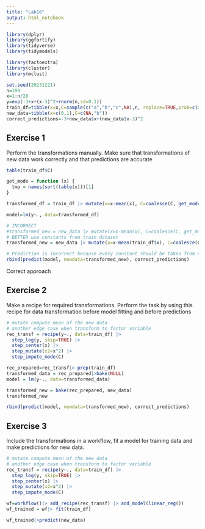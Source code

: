 ```yaml
---
title: "Lab16"
output: html_notebook
---
```


```r
library(dplyr)
library(ggfortify)
library(tidyverse)
library(tidymodels)

library(factoextra)
library(cluster)
library(mclust)
```


```r
set.seed(20231221)
n=100
x=1:n/20
y=exp(-3+x+(x-3)^2+rnorm(n,sd=0.1))
train_df=tibble(x=x,C=sample(c("a","b","c",NA),n, replace=TRUE,prob=c(0.4,0.3,0.2,0.1)),y=y)
new_data=tibble(x=c(0,1),C=c(NA,"b"))
correct_predictions=-3+new_data$x+(new_data$x-3)^2
```




## Exercise 1
Perform the transformations manually. Make sure that transformations of new data work correctly and that predictions are accurate


```r
table(train_df$C)
```

```r
get_mode = function (x) {
  tmp = names(sort(table(x)))[1]
}

transformed_df = train_df |> mutate(x=x-mean(x), C=coalesce(C, get_mode(C)), x2=x^2, y=log(y))

model=lm(y~., data=transformed_df)

# INCORRECT
#transformed_new = new_data |> mutate(x=x-mean(x), C=coalesce(C, get_mode(C)), x2=x^2) #, y=log(y))
# BETTER use constants from train dataset
transformed_new = new_data |> mutate(x=x-mean(train_df$x), C=coalesce(C, get_mode(train_df$C)), x2=x^2) #, y=log(y))

# Prediction is incorrect because every constant should be taken from train sampe (mode).
rbind(predict(model, newdata=transformed_new), correct_predictions)
```

Correct approach

## Exercise 2
Make a recipe for required transformations. Perform the task by using this recipe for data transformation before model fitting and before predictions



```r
# mutate compute mean of the new data
# another edge case when transform to factor variable
rec_transf = recipe(y~., data=train_df) |> 
  step_log(y, skip=TRUE) |>
  step_center(x) |>
  step_mutate(x2=x^2) |>
  step_impute_mode(C)

rec_prepared=rec_transf|> prep(train_df)
transformed_data = rec_prepared|>bake(NULL)
model = lm(y~., data=transformed_data)

transformed_new = bake(rec_prepared, new_data)
transformed_new

rbind(predict(model, newdata=transformed_new), correct_predictions)
```


## Exercise 3
Include the transformations in a workflow, fit a model for training data and make predictions for new data.

```r
# mutate compute mean of the new data
# another edge case when transform to factor variable
rec_transf = recipe(y~., data=train_df) |> 
  step_log(y, skip=TRUE) |>
  step_center(x) |>
  step_mutate(x2=x^2) |>
  step_impute_mode(C)

wf=workflow()|> add_recipe(rec_transf) |> add_model(linear_reg())
wf_trained = wf|> fit(train_df)

wf_trained|>predict(new_data)
```
